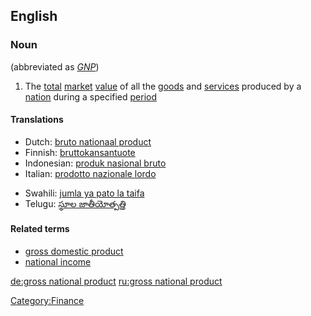 {{wikipedia}}
==English==

===Noun===
{{en-noun|sg=[[gross]] [[national]] [[product]]|plural=[[gross national products]]}} (abbreviated as ''[[GNP]]'')

# The [[total]] [[market]] [[value]] of all the [[goods]] and [[service]]s produced by a [[nation]] during a specified [[period]]

====Translations====
{{top}}
*Dutch: [[bruto nationaal product]]
*Finnish: [[bruttokansantuote]]
*Indonesian: [[produk nasional bruto]]
*Italian: [[prodotto nazionale lordo]]
{{mid}}
*Swahili: [[jumla ya pato la taifa]]
*Telugu: [[స్థూల జాతీయోత్పత్తి]]
{{bottom}}

====Related terms====
*[[gross domestic product]]
*[[national income]]

[[Category:Finance]]

[[de:gross national product]]
[[ru:gross national product]]